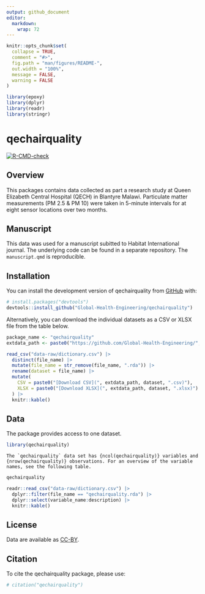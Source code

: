 ```yaml
---
output: github_document
editor: 
  markdown: 
    wrap: 72
---
```


<!-- README.md is generated from README.Rmd. Please edit that file -->

```r
knitr::opts_chunk$set(
  collapse = TRUE,
  comment = "#>",
  fig.path = "man/figures/README-",
  out.width = "100%",
  message = FALSE,
  warning = FALSE
)

library(epoxy)
library(dplyr)
library(readr)
library(stringr)
```

# qechairquality

<!-- badges: start -->

[![R-CMD-check](https://github.com/Global-Health-Engineering/qechairquality/actions/workflows/R-CMD-check.yaml/badge.svg)](https://github.com/Global-Health-Engineering/qechairquality/actions/workflows/R-CMD-check.yaml)
<!-- badges: end -->

## Overview

This packages contains data collected as part a research study at Queen
Elizabeth Central Hospital (QECH) in Blantyre Malawi. Particulate matter
measurements (PM 2.5 & PM 10) were taken in 5-minute intervals for at
eight sensor locations over two months.

## Manuscript

This data was used for a manuscript subitted to Habitat International
journal. The underlying code can be found in a separate repository. The
`manuscript.qmd` is reproducible.

## Installation

You can install the development version of qechairquality from
[GitHub](https://github.com/) with:

``` r
# install.packages("devtools")
devtools::install_github("Global-Health-Engineering/qechairquality")
```

Alternatively, you can download the individual datasets as a CSV or XLSX
file from the table below.

```r

package_name <- "qechairquality"
extdata_path <- paste0("https://github.com/Global-Health-Engineering/", package_name, "/raw/main/inst/extdata/")

read_csv("data-raw/dictionary.csv") |> 
  distinct(file_name) |> 
  mutate(file_name = str_remove(file_name, ".rda")) |> 
  rename(dataset = file_name) |> 
  mutate(
    CSV = paste0("[Download CSV](", extdata_path, dataset, ".csv)"),
    XLSX = paste0("[Download XLSX](", extdata_path, dataset, ".xlsx)")
  ) |> 
  knitr::kable()
```

## Data

The package provides access to one dataset.

```r
library(qechairquality)
```

```epoxy
The `qechairquality` data set has {ncol(qechairquality)} variables and {nrow(qechairquality)} observations. For an overview of the variable names, see the following table.  
```

```r
qechairquality
```

```r
readr::read_csv("data-raw/dictionary.csv") |> 
  dplyr::filter(file_name == "qechairquality.rda") |> 
  dplyr::select(variable_name:description) |> 
  knitr::kable()
```

## License

Data are available as
[CC-BY](https://github.com/Global-Health-Engineering/qechairquality/blob/main/LICENSE.md).

## Citation

To cite the qechairquality package, please use:

```r
# citation("qechairquality")
```
